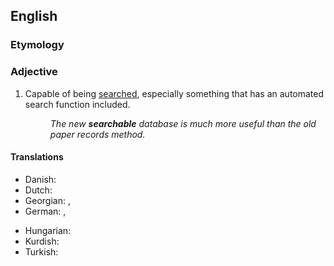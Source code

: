 ==English==

===Etymology===
{{suffix|search|able|lang=en}}

===Adjective===
{{en-adj|-}}

# Capable of being [[search]]ed, especially something that has an automated search function included.
#: ''The new '''searchable''' database is much more useful than the old paper records method.''

====Translations====
{{trans-top|capable of being searched}}
* Danish: {{t|da|søgbar}}
* Dutch: {{t+|nl|doorzoekbaar}}
* Georgian: {{t|ka|ძიებადი}}, {{t|ka|მოძიებადი}}
* German: {{t|de|durchsuchbar}}, {{t|de|suchbar}}
{{trans-mid}}
* Hungarian: {{t|hu|kereshető}}
* Kurdish: {{t+|ku|lêgerbar|sc=ku-Arab}}
* Turkish: {{t|tr|aranabilir}}
{{trans-bottom}}